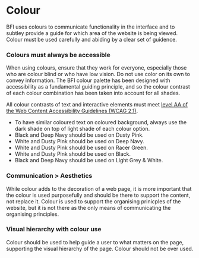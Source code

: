 

<Meta title="Docs|Visual Language/Colour" />

# Colour
BFI uses colours to communicate functionality in the interface and to subtley provide a guide for which area of the website is being viewed. Colour must be used carefully and abiding by a clear set of guidence.

### Colours must always be accessible
When using colours, ensure that they work for everyone, especially those who are colour blind or who have low vision. Do not use color on its own to convey information. The BFI colour palette has been designed with accessibility as a fundamental guiding principle, and so the colour contrast of each colour combination has been taken into account for all shades. 

All colour contrasts of text and interactive elements must meet [level AA of the Web Content Accessibility Guidelines (WCAG 2.1)](https://www.w3.org/TR/WCAG21/#contrast-minimum).

- To have similar coloured text on coloured background, always use the dark shade on top of light shade of each colour option.
- Black and Deep Navy should be used on Dusty Pink.
- White and Dusty Pink should be used on Deep Navy.
- White and Dusty Pink should be used on Racer Green.
- White and Dusty Pink should be used on Black.
- Black and Deep Navy should be used on Light Grey & White.

### Communication > Aesthetics
While colour adds to the decoration of a web page, it is more important that the colour is used purposefully and should be there to support the content, not replace it. Colour is used to support the organising prinicples of the website, but it is not there as the only means of communicating the organising principles.

### Visual hierarchy with colour use
Colour should be used to help guide a user to what matters on the page, supporting the visual hierarchy of the page. Colour should not be over used.

<ColorPalette>
    <ColorItem 
        title="Dusty Pink" 
        subtitle="BFI's primary colour, it is used primarily on the Watch pillar." 
        colors={[theme.dustyPink]} />
    <ColorItem 
        title="Dark & Light shades" 
        subtitle="A dark and light shade of pink used for highlighting and contrast." 
        colors={[theme.darkPink, theme.lightPink]} />
    <ColorItem 
        title="Deep Navy" 
        subtitle="A dark blue, used throughout the Discover pillar." 
        colors={[theme.deepNavy]} />
    <ColorItem 
        title="Dark & Light shades" 
        subtitle="A dark and light shade of pink used for highlighting and contrast." 
        colors={[theme.darkBlue, theme.lightBlue]} />
    <ColorItem 
        title="Racer Green" 
        subtitle="A dark green, used throughout the Create pillar." 
        colors={[theme.racerGreen]} />
    <ColorItem 
        title="Dark & Light shades" 
        subtitle="A dark and light shade of pink used for highlighting and contrast." 
        colors={[theme.darkGreen, theme.lightGreen]} />
    <ColorItem 
        title="Monochrome shades" 
        subtitle="An off black, with shades of grey used to highlight sections and text." 
        colors={[theme.charcoal, theme.darkGrey, theme.grey, theme.lightGrey, theme.white]} />
</ColorPalette>